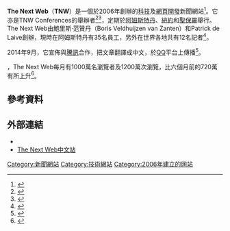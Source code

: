 {{Infobox website
| name            = The Next Web
| logo            = [[File:Tnw_logo_2016.svg|250px]]
| logocaption     = 
| screenshot      = 
| collapsible     = 
| collapsetext    = 
| caption         = 
| url             = {{URL|http://thenextweb.com/}}
| slogan          = 
| commercial      = 是
| type            = [[技術新聞學|科技]]
| registration    = 可選
| num_users       = 
| content_license = 
| owner           = 
| location        = {{NET}}[[阿姆斯特丹|阿姆斯特丹]]
| author          = 鮑里斯·范贊丹（Boris Veldhuijzen van Zanten）<br/>Patrick de Laive
| editor          = 馬丁·布萊恩特（Martin Bryant）
| launch_date     = 2006
| revenue         = 
| current_status  = 在線
| footnotes       = 
}}

'''The Next Web'''（'''TNW'''）是一個於2006年創辦的[[科技|科技]]及[[網頁程式設計|網頁開發]]新聞網站<ref>{{cite web |url=http://thenextweb.com/about/ |title=About Us |publisher=The Next Web |date= |accessdate=2015-03-26 |archive-date=2015-03-15 |archive-url=https://web.archive.org/web/20150315052234/http://thenextweb.com/about/ |dead-url=no }}</ref>。它亦是TNW Conferences的舉辦者<ref>{{cite web |url=http://www.wired.co.uk/wired-insider/2012/the-next-web |title=The NEXT Web (Wired UK) |publisher=Wired.co.uk |date= |accessdate=2012-09-30 |deadurl=yes |archiveurl=https://web.archive.org/web/20120719163745/http://www.wired.co.uk/wired-insider/2012/the-next-web |archivedate=2012-07-19 }}</ref><ref>{{cite web |url=http://videos.huffingtonpost.com/entertainment/the-next-web-30-second-pitches-517356012 |title=The Next Web 30 Second Pitches (VIDEO) - Huffington Post |publisher=Videos.huffingtonpost.com |date=2012-09-25 |accessdate=2012-09-30 |archive-date=2013-06-27 |archive-url=https://web.archive.org/web/20130627144657/http://videos.huffingtonpost.com/entertainment/the-next-web-30-second-pitches-517356012 |dead-url=no }}</ref>，定期於[[阿姆斯特丹|阿姆斯特丹]]、[[紐約|紐約]]和[[聖保羅_(巴西)|聖保羅]]舉行。The Next Web由鮑里斯·范贊丹（Boris Veldhuijzen van Zanten）和Patrick de Laive創辦，現時在阿姆斯特丹有35名員工，另外在世界各地共有12名記者<ref>{{cite web|last=Kane|first=Zee M|title=To make an end is to make a beginning|url=http://thenextweb.com/voice/2014/01/02/to-make-an-end-is-to-make-a-beginning/|publisher=The Next Web|accessdate=18 April 2014|archive-date=2016-03-03|archive-url=https://web.archive.org/web/20160303231303/http://thenextweb.com/voice/2014/01/02/to-make-an-end-is-to-make-a-beginning/|dead-url=no}}</ref>。

2014年9月，它宣佈與[[騰訊|騰訊]]合作，把文章翻譯成中文，於[[QQ|QQ]]平台上傳播<ref>{{cite web|last=Bischoff|first=Paul|title=The Next Web signs exclusive deal with Tencent to republish articles in Chinese|url=https://www.techinasia.com/web-signs-exclusive-deal-tencent-republish-articles-chinese|publisher=Tech in Asia|accessdate=2016-03-01|archive-date=2016-03-06|archive-url=https://web.archive.org/web/20160306073352/https://www.techinasia.com/web-signs-exclusive-deal-tencent-republish-articles-chinese|dead-url=no}}</ref>。

{{as of|2015|9}}，The Next Web每月有1000萬名瀏覽者及1200萬次瀏覽，比六個月前的720萬有所上升<ref>{{cite web|title=How The Next Web Scaled to 7.2 Million Visitors a Month|url=https://www.maxcdn.com/blog/maxscale-tnw/|publisher=MaxCDN|accessdate=2016-03-01|archive-date=2016-03-03|archive-url=https://web.archive.org/web/20160303170915/https://www.maxcdn.com/blog/maxscale-tnw/|dead-url=no}}</ref>。

==參考資料==
{{reflist}}

==外部連結==
{{Commons category}}
*{{Official website|http://thenextweb.com/}}
*[http://tech.qq.com/tnw.htm The Next Web中文站]{{Wayback|url=http://tech.qq.com/tnw.htm |date=20160314021628 }}

{{Website-stub}}

{{DEFAULTSORT:Next Web, the}}

[[Category:新聞網站|Category:新聞網站]]
[[Category:技術網站|Category:技術網站]]
[[Category:2006年建立的网站|Category:2006年建立的网站]]